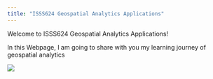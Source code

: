 ```yaml
---
title: "ISSS624 Geospatial Analytics Applications"
---
```


Welcome to ISSS624 Geospatial Analytics Applications!

In this Webpage, I am going to share with you my learning journey of geospatial analytics

![](images/Screenshot%202022-11-21%20164055-01.jpg)
